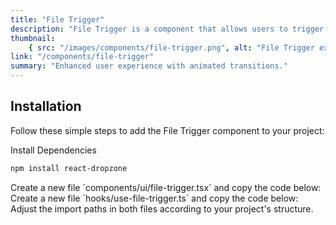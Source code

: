 ```yaml
---
title: "File Trigger"
description: "File Trigger is a component that allows users to trigger a file upload."
thumbnail:
    { src: "/images/components/file-trigger.png", alt: "File Trigger example" }
link: "/components/file-trigger"
summary: "Enhanced user experience with animated transitions."
---
```


<ComponentPreview name="file-trigger-demo" />

## Installation

Follow these simple steps to add the File Trigger component to your project:

<Steps>

<Step>
Install Dependencies
</Step>

```bash 
npm install react-dropzone 
```

<Step>
    Create a new file `components/ui/file-trigger.tsx` and copy the code below:
</Step>

<CollapsibleSource name="file-trigger-demo" />

<Step>
    Create a new file `hooks/use-file-trigger.ts` and copy the code below:
</Step>

<CollapsibleSource name="use-image-upload" />

<Step>
    Adjust the import paths in both files according to your project's structure.
</Step>

</Steps>
